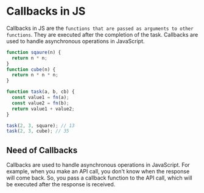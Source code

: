 # Callbacks in JS

Callbacks in JS are the `functions that are passed as arguments to other functions`. They are executed after the completion of the task. Callbacks are used to handle asynchronous operations in JavaScript.

```js
function sqaure(n) {
  return n * n;
}
function cube(n) {
  return n * n * n;
}

function task(a, b, cb) {
  const value1 = fn(a);
  const value2 = fn(b);
  return value1 + value2;
}

task(2, 3, square); // 13
task(2, 3, cube); // 35
```

## Need of Callbacks

Callbacks are used to handle asynchronous operations in JavaScript. For example, when you make an API call, you don't know when the response will come back. So, you pass a callback function to the API call, which will be executed after the response is received.
